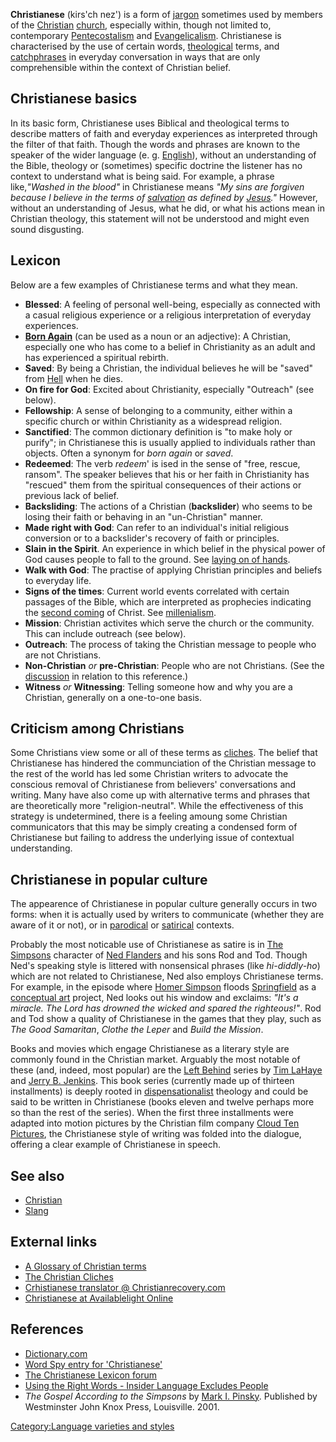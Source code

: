 '''Christianese''' (kirs'ch nez') is a form of [[jargon]] sometimes used by members of the [[Christian]] [[church]], especially within, though not limited to, contemporary [[Pentecostalism]] and [[Evangelicalism]]. Christianese is characterised by the use of certain words, [[theological]] terms, and [[catchphrases]] in everyday conversation in ways that are only comprehensible within the context of Christian belief. 
==Christianese basics==
In its basic form, Christianese uses Biblical and theological terms to describe matters of faith and everyday experiences as interpreted through the filter of that faith. Though the words and phrases are known to the speaker of the wider language (e. g. [[English language|English]]), without an understanding of the Bible, theology or (sometimes) specific doctrine the listener has no context to understand what is being said.  For example, a phrase like,''"Washed in the blood"'' in Christianese means ''"My sins are forgiven because I believe in the terms of [[salvation]] as defined by [[Jesus]]."''  However, without an understanding of Jesus, what he did, or what his actions mean in Christian theology, this statement will not be understood and might even sound disgusting. 

==Lexicon==
Below are a few examples of Christianese terms and what they mean.

*'''Blessed''': A feeling of personal well-being, especially as connected with a casual religious experience or a religious interpretation of everyday experiences.
*'''[[Born Again]]''' (can be used as a noun or an adjective): A Christian, especially one who has come to a belief in Christianity as an adult and has experienced a spiritual rebirth.
*'''Saved''': By being a Christian, the individual believes he will be "saved" from [[Hell]] when he dies.
*'''On fire for God''': Excited about Christianity, especially "Outreach" (see below).
*'''Fellowship''': A sense of belonging to a community, either within a specific church or within Christianity as a widespread religion.
*'''Sanctified''': The common dictionary definition is "to make holy or purify"; in Christianese this is usually applied to individuals rather than objects.  Often a synonym for ''born again'' or ''saved''.
*'''Redeemed''': The verb ''redeem''' is ised in the sense of "free, rescue, ransom". The speaker believes that his or her faith in Christianity has "rescued" them from the spiritual consequences of their actions or previous lack of belief.
*'''Backsliding''': The actions of a Christian ('''backslider''') who seems to be losing their faith or behaving in an "un-Christian" manner.
*'''Made right with God''': Can refer to an individual's initial religious conversion or to a backslider's recovery of faith or principles.
*'''Slain in the Spirit'''. An experience in which belief in the physical power of God causes people to fall to the ground. See [[laying on of hands]]. 
*'''Walk with God''': The practise of applying Christian principles and beliefs to everyday life.
*'''Signs of the times''': Current world events correlated with certain passages of the Bible, which are interpreted as prophecies indicating the [[second coming]] of Christ. See [[millenialism]].
*'''Mission''': Christian activites which serve the church or the community.  This can include outreach (see below).
*'''Outreach''': The process of taking the Christian message to people who are not Christians.
*'''Non-Christian''' ''or'' '''pre-Christian''': People who are not Christians. (See the [[Talk:Christianese|discussion]] in relation to this reference.)
*'''Witness''' ''or'' '''Witnessing''': Telling someone how and why you are a Christian, generally on a one-to-one basis.

==Criticism among Christians==
Some Christians view some or all of these terms as [[cliche]]s. The belief that Christianese has hindered the communciation of the Christian message to the rest of the world has led some Christian writers to advocate the conscious removal of Christianese from believers' conversations and writing.  Many have also come up with alternative terms and phrases that are theoretically more "religion-neutral".  While the effectiveness of this strategy is undetermined, there is a feeling amoung some Christian communicators that this may be simply creating a condensed form of Christianese but failing to address the underlying issue of contextual understanding.


==Christianese in popular culture==
The appearence of Christianese in popular culture generally occurs in two forms: when it is actually used by writers to communicate (whether they are aware of it or not), or in [[parody|parodical]] or [[satire|satirical]] contexts.

Probably the most noticable use of Christianese as satire is in [[The Simpsons]] character of [[Ned Flanders]] and his sons Rod and Tod. Though Ned's speaking style is littered with nonsensical phrases (like ''hi-diddly-ho'') which are not related to Christianese, Ned also employs Christianese terms. For example, in the episode where [[Homer Simpson]] floods [[Springfield]] as a [[conceptual art]] project, Ned looks out his window and exclaims: ''"It's a miracle. The Lord has drowned the wicked and spared the righteous!"''. Rod and Tod show a quality of Christianese in the games that they play, such as ''The Good Samaritan'', ''Clothe the Leper'' and ''Build the Mission''.

Books and movies which engage Christianese as a literary style are commonly found in the Christian market. Arguably the most notable of these (and, indeed, most popular) are the [[Left Behind]] series by [[Tim LaHaye]] and [[Jerry B. Jenkins]]. This book series (currently made up of thirteen installments) is deeply rooted in [[dispensationalist]] theology and could be said to be written in Christianese (books eleven and twelve perhaps more so than the rest of the series). When the first three installments were adapted into motion pictures by the Christian film company [[Cloud Ten Pictures]], the Christianese style of writing was folded into the dialogue, offering a clear example of Christianese in speech.

==See also==
*[[Christian]]
*[[Slang]]

==External links==
* [http://ks.essortment.com/glossarychristi_rtdp.htm A Glossary of Christian terms]
* [http://www.jcsm.org/biblelessons/cliches.htm The Christian Cliches]
* [http://www.christianrecovery.com/vb/archive/index.php/t-17.html Crhistianese translator @ Christianrecovery.com]
* [http://www.availablelightonline.com/christianese.html Christianese at Availablelight Online]

== References ==
* [http://www.dictionary.com Dictionary.com]
* [http://www.wordspy.com/words/Christianese.asp Word Spy entry for 'Christianese']
* [http://lexicon.rail.com/phpLexicon/ The Christianese Lexicon forum]
* [http://www.gospelcom.net/guide/resources/jargon.php Using the Right Words - Insider Language Excludes People]
* ''The Gospel According to the Simpsons'' by [[Mark I. Pinsky]]. Published by Westminster John Knox Press, Louisville. 2001.

[[Category:Language varieties and styles]]